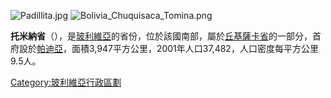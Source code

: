 [[Image:Padillita.jpg|right]]
[[Image:Bolivia_Chuquisaca_Tomina.png|right]]

{{Coord|19|30|0|S|64|15|0|W|display=title}}

'''托米納省'''（{{lang-es|Provincia de Tomina}}），是[[玻利維亞|玻利維亞]]的省份，位於該國南部，屬於[[丘基薩卡省|丘基薩卡省]]的一部分，首府設於[[帕迪亞_(玻利維亞)|帕迪亞]]，面積3,947平方公里，2001年人口37,482，人口密度每平方公里9.5人。

{{Bolivia-geo-stub}}
{{玻利維亞省份}}

[[Category:玻利維亞行政區劃|Category:玻利維亞行政區劃]]